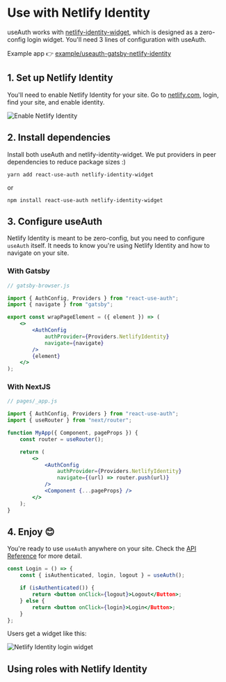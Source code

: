 # Use with Netlify Identity

useAuth works with [netlify-identity-widget](https://github.com/netlify/netlify-identity-widget), which is designed as a zero-config login widget. You'll need 3 lines of configuration with useAuth.

Example app 👉 [example/useauth-gatsby-netlify-identity](https://github.com/Swizec/useAuth/tree/master/examples/useauth-gatsby-netlify-identity)

## 1. Set up Netlify Identity

You'll need to enable Netlify Identity for your site. Go to [netlify.com](https://netlify.com), login, find your site, and enable identity.

![Enable Netlify Identity](./images/netlify-identity.png)

## 2. Install dependencies

Install both useAuth and netlify-identity-widget. We put providers in peer dependencies to reduce package sizes :)

```
yarn add react-use-auth netlify-identity-widget
```

or

```
npm install react-use-auth netlify-identity-widget
```

## 3. Configure useAuth

Netlify Identity is meant to be zero-config, but you need to configure `useAuth` itself. It needs to know you're using Netlify Identity and how to navigate on your site.

### With Gatsby

```jsx
// gatsby-browser.js

import { AuthConfig, Providers } from "react-use-auth";
import { navigate } from "gatsby";

export const wrapPageElement = ({ element }) => (
    <>
        <AuthConfig
            authProvider={Providers.NetlifyIdentity}
            navigate={navigate}
        />
        {element}
    </>
);
```

### With NextJS

```jsx
// pages/_app.js

import { AuthConfig, Providers } from "react-use-auth";
import { useRouter } from "next/router";

function MyApp({ Component, pageProps }) {
    const router = useRouter();

    return (
        <>
            <AuthConfig
                authProvider={Providers.NetlifyIdentity}
                navigate={(url) => router.push(url)}
            />
            <Component {...pageProps} />
        </>
    );
}
```

## 4. Enjoy 😊

You're ready to use `useAuth` anywhere on your site. Check the [API Reference](/docs/api-reference) for more detail.

```jsx
const Login = () => {
    const { isAuthenticated, login, logout } = useAuth();

    if (isAuthenticated()) {
        return <button onClick={logout}>Logout</Button>;
    } else {
        return <button onClick={login}>Login</Button>;
    }
};
```

Users get a widget like this:

![Netlify Identity login widget](./images/netlify-identity-widget.png)

## Using roles with Netlify Identity
